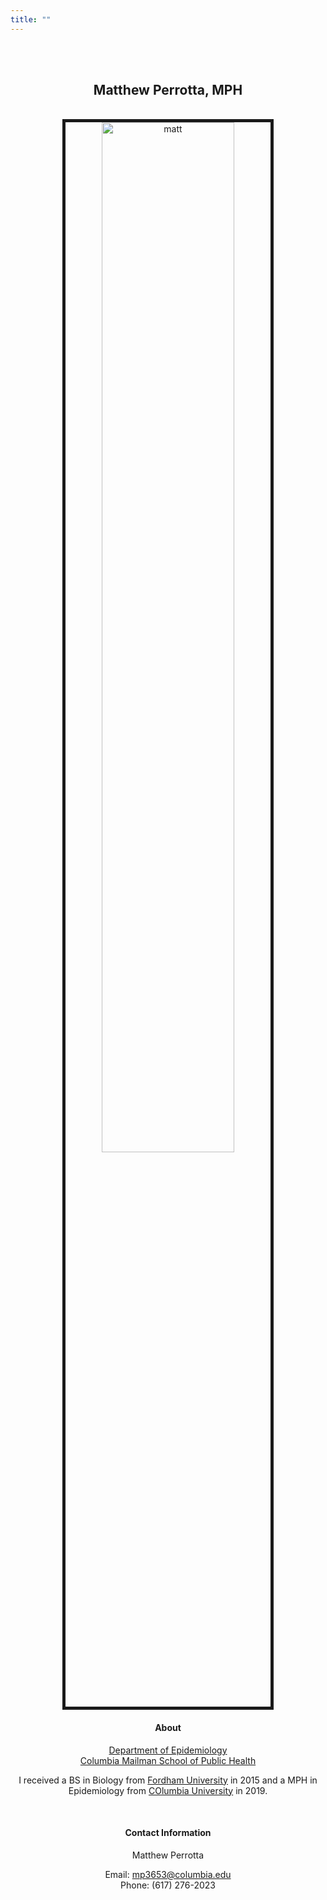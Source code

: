 ```yaml
---
title: ""
---
```

<center>

<br>
<br>

## Matthew Perrotta, MPH

<link rel="stylesheet" href="styles.css" type="text/css">
<link rel="stylesheet" href="academicons/css/academicons.min.css"/>
<link rel="apple-touch-icon" href="/images/JG_transparent.png" >

<br><img src="images/ireland_sweater.jpg" alt="matt" style="width:65%; border:5px solid"><br>


#### About

[Department of Epidemiology](http://www.mailman.columbia.edu/academic-departments/epidemiology)  
[Columbia Mailman School of Public Health](http://www.mailman.columbia.edu/)

I received a BS in Biology from [Fordham University](http://www.fordham.edu) in 2015 and a MPH in Epidemiology from [COlumbia University](http://www.mailman.columbia.edu/academic-departments/epidemiology) in 2019.


<br>

#### Contact Information

Matthew Perrotta  

Email: [mp3653@columbia.edu](mailto:mp3653@columbia.edu)  
Phone: (617) 276-2023 